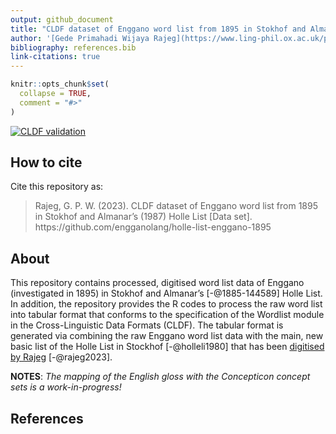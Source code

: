 ```yaml
---
output: github_document
title: "CLDF dataset of Enggano word list from 1895 in Stokhof and Almanar’s (1987) Holle List"
author: '[Gede Primahadi Wijaya Rajeg](https://www.ling-phil.ox.ac.uk/people/gede-rajeg) <a itemprop="sameAs" content="https://orcid.org/0000-0002-2047-8621" href="https://orcid.org/0000-0002-2047-8621" target="orcid.widget" rel="noopener noreferrer" style="vertical-align:top;"><img src="https://orcid.org/sites/default/files/images/orcid_16x16.png" style="width:1em;margin-right:.5em;" alt="ORCID iD icon"></a>'
bibliography: references.bib
link-citations: true
---
```


<!-- README.md is generated from README.Rmd. Please edit that file -->

```r
knitr::opts_chunk$set(
  collapse = TRUE,
  comment = "#>"
)
```

<!-- badges: start -->

[![CLDF validation](https://github.com/engganolang/holle-list-enggano-1895/workflows/CLDF-validation/badge.svg)](https://github.com/engganolang/holle-list-enggano-1895/actions?query=workflow%3ACLDF-validation)

<!-- badges: end -->

## How to cite

Cite this repository as:

> Rajeg, G. P. W. (2023). CLDF dataset of Enggano word list from 1895 in Stokhof and Almanar’s (1987) Holle List [Data set]. https://github.com/engganolang/holle-list-enggano-1895

## About

This repository contains processed, digitised word list data of Enggano (investigated in 1895) in Stokhof and Almanar's [-@1885-144589] Holle List. In addition, the repository provides the R codes to process the raw word list into tabular format that conforms to the specification of the Wordlist module in the Cross-Linguistic Data Formats (CLDF). The tabular format is generated via combining the raw Enggano word list data with the main, new basic list of the Holle List in Stockhof [-@holleli1980] that has been [digitised by Rajeg](https://engganolang.github.io/digitised-holle-list/) [-@rajeg2023].

**NOTES**: *The mapping of the English gloss with the Concepticon concept sets is a work-in-progress!*

## References
